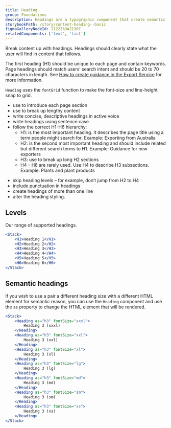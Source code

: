 ```yaml
---
title: Heading
group: Foundations
description: Headings are a typographic component that create semantic structure, allow users to scan content by creating relative visual prominence and support search engine optimisation.
storybookPath: /story/content-heading--basic
figmaGalleryNodeId: 21222%3A21307
relatedComponents: ['text', 'list']
---
```


Break content up with headings. Headings should clearly state what the user will find in content that follows.

The first heading (H1) should be unique to each page and contain keywords. Page headings should match users’ search intent and should be 20 to 70 characters in length. See [How to create guidance in the Export Service](/guides/how-to-write-guidance) for more information.

`Heading` uses the `fontGrid` function to make the font-size and line-height snap to grid.

<DoHeading />

- use to introduce each page section
- use to break up lengthy content
- write concise, descriptive headings in active voice
- write headings using sentence case
- follow the correct H1-H6 hierarchy:
  - H1: is the most important heading. It describes the page title using a term people might search for. Example: Exporting from Australia
  - H2: is the second most important heading and should include related but different search terms to H1. Example: Guidance for new exporters
  - H3: use to break up long H2 sections
  - H4 – H6 are rarely used. Use H4 to describe H3 subsections. Example: Plants and plant products

<DontHeading />

- skip heading levels – for example, don’t jump from H2 to H4
- include punctuation in headings
- create headings of more than one line
- alter the heading styling.

## Levels

Our range of supported headings.

```jsx live
<Stack>
	<H1>Heading 1</H1>
	<H2>Heading 2</H2>
	<H3>Heading 3</H3>
	<H4>Heading 4</H4>
	<H5>Heading 5</H5>
	<H6>Heading 6</H6>
</Stack>
```

## Semantic headings

If you wish to use a pair a different heading size with a different HTML element for semantic reason, you can use the `Heading` component and use the `as` property to change the HTML element that will be rendered.

```jsx live
<Stack>
	<Heading as="h3" fontSize="xxxl">
		Heading 3 (xxxl)
	</Heading>
	<Heading as="h3" fontSize="xxl">
		Heading 3 (xxl)
	</Heading>
	<Heading as="h3" fontSize="xl">
		Heading 3 (xl)
	</Heading>
	<Heading as="h3" fontSize="lg">
		Heading 3 (lg)
	</Heading>
	<Heading as="h3" fontSize="md">
		Heading 3 (md)
	</Heading>
	<Heading as="h3" fontSize="sm">
		Heading 3 (sm)
	</Heading>
	<Heading as="h3" fontSize="xs">
		Heading 3 (xs)
	</Heading>
</Stack>
```
